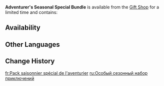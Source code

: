 {{Item Infobox
|id           = 115034
|type         = Bundles
|quality      = 3
|description  = 
|source1      = [[Gift Shop]] for a limited time
}}
'''Adventurer's Seasonal Special Bundle''' is available from the [[Gift Shop]] for a limited time and contains: {{Card|Exotic Share Bundle|6}}{{Card|Mora|60,000}}

==Availability==
{{Gift Shop History}}

==Other Languages==
{{Other Languages
|en      = Adventurer's Seasonal Special Bundle
|zhs     = 冒险旺季特供包
|zhs_rm  = Màoxiǎn Wàngjì Tègōng Bāo
|zht     = 冒險旺季限定包
|zht_rm  = Màoxiǎn Wàngjì Xiàndìng Bāo
|zh_tl   = Adventure Season Special Bundle
|ja      = 冒険ピークシーズン限定パック
|ja_rm   = Bouken Piikushiizun Gentei Pakku
|ja_tl   = Adventure Peak Season Limited Pack
|ko      = 모험 성수기 특별 패키지
|ko_tl   = Adventure Peak Season Special Package
|es      = Paquete especial de temporada del aventurero
|es_tl   = Adventurer's Special Seasonal Package
|fr      = Pack saisonnier spécial de l'aventurier
|fr_tl   = Adventurer's Seasonal Special Pack
|ru      = Особый сезонный набор приключений
|ru_tl   = Special Seasonal Adventure Pack
|th      = แพ็กพิเศษประจำซีซันของนักผจญภัย
|th_rm   = 
|th_tl   = 
|vi      = Túi Nguyên Liệu Cao Điểm Mạo Hiểm
|vi_tl   = 
|de      = Sonderpaket der Abenteurersaison
|de_tl   = Special Pack of the Adventure Season
|id      = Adventurer's Seasonal Special Bundle
|pt      = Pacote Sazonal Especial do Aventureiro
|pt_tl   = 
|tr      = Maceracının Sezonluk Özel Paketi
|tr_tl   = Adventurer's Seasonal Special Pack
|it      = Bundle stagionale speciale dell'avventuriere
|it_tl   = 
}}

==Change History==
{{Change History|2.1}}

[[fr:Pack saisonnier spécial de l'aventurier]]
[[ru:Особый сезонный набор приключений]]